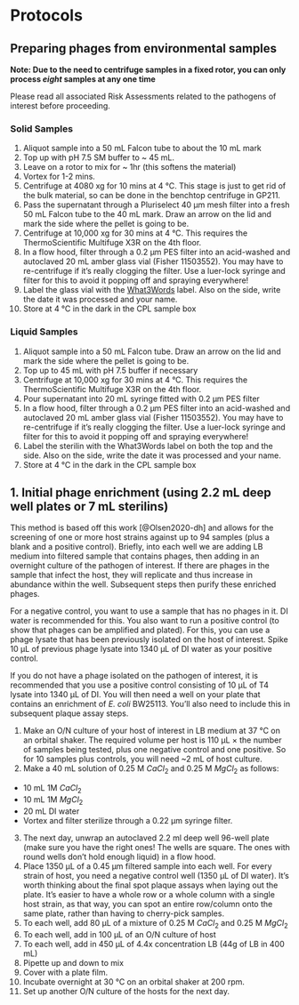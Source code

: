 # Protocols {-}

## Preparing phages from environmental samples

**Note: Due to the need to centrifuge samples in a fixed rotor, you can only process _eight_ samples at any one time**

Please read all associated Risk Assessments related to the pathogens of interest before proceeding.

### Solid Samples

1.  Aliquot sample into a 50 mL Falcon tube to about the 10 mL mark
2.  Top up with pH 7.5 SM buffer to ~ 45 mL.
3.  Leave on a rotor to mix for ~ 1hr (this softens the material)
4.  Vortex for 1-2 mins.
5.  Centrifuge at 4080 xg for 10 mins at 4 °C. This stage is just to get rid of the bulk material, so can be done in the benchtop centrifuge in GP211.
6.  Pass the supernatant through a Pluriselect 40 µm mesh filter into a fresh 50 mL Falcon tube to the 40 mL mark. Draw an arrow on the lid and mark the side where the pellet is going to be.
7.  Centrifuge at 10,000 xg for 30 mins at 4 °C. This requires the ThermoScientific Multifuge X3R on the 4th floor.
8.  In a flow hood, filter through a 0.2 µm PES filter into an acid-washed and autoclaved 20 mL amber glass vial (Fisher 11503552). You may have to re-centrifuge if it's really clogging the filter. Use a luer-lock syringe and filter for this to avoid it popping off and spraying everywhere!
9.  Label the glass vial with the [What3Words](https://what3words.com/) label. Also on the side, write the date it was processed and your name.
10.  Store at 4 °C in the dark in the CPL sample box
\newpage

### Liquid Samples

1.  Aliquot sample into a 50 mL Falcon tube. Draw an arrow on the lid and mark the side where the pellet is going to be.
2.  Top up to 45 mL with pH 7.5 buffer if necessary
3.  Centrifuge at 10,000 xg for 30 mins at 4 °C. This requires the ThermoScientific Multifuge X3R on the 4th floor.
4.  Pour supernatant into 20 mL syringe fitted with 0.2 µm PES filter
5.  In a flow hood, filter through a 0.2 µm PES filter into an acid-washed and autoclaved 20 mL amber glass vial (Fisher 11503552). You may have to re-centrifuge if it's really clogging the filter. Use a luer-lock syringe and filter for this to avoid it popping off and spraying everywhere!
6.  Label the sterilin with the What3Words label on both the top and the side. Also on the side, write the date it was processed and your name.
7. Store at 4 °C in the dark in the CPL sample box
\newpage

## 1. Initial phage enrichment (using 2.2 mL deep well plates or 7 mL sterilins)

This method is based off this work [@Olsen2020-dh] and allows for the screening of one or more host strains against up to 94 samples (plus a blank and a positive control). Briefly, into each well we are adding LB medium into filtered sample that contains phages, then adding in an overnight culture of the pathogen of interest. If there are phages in the sample that infect the host, they will replicate and thus increase in abundance within the well. Subsequent steps then purify these enriched phages.

For a negative control, you want to use a sample that has no phages in it. DI water is recommended for this. You also want to run a positive control (to show that phages can be amplified and plated). For this, you can use a phage lysate that has been previously isolated on the host of interest. Spike 10 µL of previous phage lysate into 1340 µL of DI water as your positive control.

If you do not have a phage isolated on the pathogen of interest, it is recommended that you use a positive control consisting of 10 µL of T4 lysate into 1340 µL of DI. You will then need a well on your plate that contains an enrichment of _E. coli_ BW25113. You'll also need to include this in subsequent plaque assay steps.

1. Make an O/N culture of your host of interest in LB medium at 37 °C on an orbital shaker. The required volume per host is 110 µL $\times$ the number of samples being tested, plus one negative control and one positive. So for 10 samples plus controls, you will need ~2 mL of host culture.
2.  Make a 40 mL solution of 0.25 M $CaCl_2$ and 0.25 M $MgCl_2$ as follows:
  -  10 mL 1M $CaCl_2$
  -  10 mL 1M $MgCl_2$
  -  20 mL DI water
  -  Vortex and filter sterilize through a 0.22 µm syringe filter.
3.  The next day, unwrap an autoclaved 2.2 ml deep well 96-well plate (make sure you have the right ones! The wells are square. The ones with round wells don't hold enough liquid) in a flow hood.
4.  Place 1350 µL of a 0.45 µm filtered sample into each well. For every strain of host, you need a negative control well (1350 µL of DI water). It's worth thinking about the final spot plaque assays when laying out the plate. It's easier to have a whole row or a whole column with a single host strain, as that way, you can spot an entire row/column onto the same plate, rather than having to cherry-pick samples.
5.  To each well, add 80 µL of a mixture of 0.25 M $CaCl_2$ and 0.25 M $MgCl_2$
6.  To each well, add in 100 µL of an O/N culture of host
7.  To each well, add in 450 µL of 4.4x concentration LB (44g of LB in 400 mL)
8.  Pipette up and down to mix
9.  Cover with a plate film.
10. Incubate overnight at 30 °C on an orbital shaker at 200 rpm.
11. Set up another O/N culture of the hosts for the next day.
